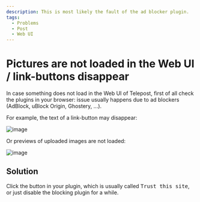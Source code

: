 ```yaml
---
description: This is most likely the fault of the ad blocker plugin.
tags:
  - Problems
  - Post
  - Web UI
---
```


# Pictures are not loaded in the Web UI / link-buttons disappear

In case something does not load in the Web UI of Telepost, first of all check the plugins in your browser: issue usually happens due to ad blockers (AdBlock, uBlock Origin, Ghostery, ...).

For example, the text of a link-button may disappear:

![image](https://user-images.githubusercontent.com/24430718/104624934-37c23880-56a5-11eb-9afd-ff75eb61fed3.png)

Or previews of uploaded images are not loaded:

![image](https://user-images.githubusercontent.com/24430718/108559943-0e807200-730d-11eb-88f6-3a693dca70aa.png)

## Solution

Click the button in your plugin, which is usually called <kbd>Trust this site</kbd>, or just disable the blocking plugin for a while.
